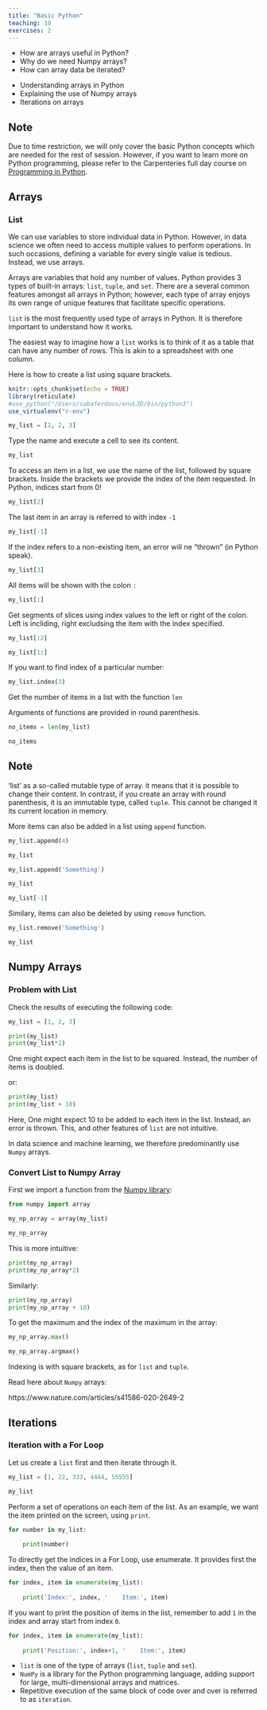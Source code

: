 ```yaml
---
title: "Basic Python"
teaching: 10
exercises: 2
---
```


:::::::::::::::::::::::::::::::::::::: questions 

- How are arrays useful in Python?
- Why do we need Numpy arrays?
- How can array data be iterated?

::::::::::::::::::::::::::::::::::::::::::::::::

::::::::::::::::::::::::::::::::::::: objectives

- Understanding arrays in Python
- Explaining the use of Numpy arrays
- Iterations on arrays
::::::::::::::::::::::::::::::::::::::::::::::::

:::::::::::::::::::: callout
## Note
Due to time restriction, we will only cover the basic Python concepts which are needed for the rest of session. However, if you want to learn more on Python programming, please refer to the Carpenteries full day course on [Programming in Python](https://swcarpentry.github.io/python-novice-gapminder/index.html).

::::::::::::::::::::

## Arrays

### List

We can use variables to store individual data in Python. However, in data science we often need to access multiple values to perform operations. In such occasions, defining a variable for every single value is tedious. Instead, we use arrays.

Arrays are variables that hold any number of values. Python provides 3 types of built-in arrays: ```list```, ```tuple```, and ```set```. There are a several common features amongst all arrays in Python; however, each type of array enjoys its own range of unique features that facilitate specific operations. 

```list``` is the most frequently used type of arrays in Python. It is therefore important to understand how it works.

The easiest way to imagine how a ```list``` works is to think of it as a table that can have any number of rows. This is akin to a spreadsheet with one column.

Here is how to create a list using square brackets.

```r
knitr::opts_chunk$set(echo = TRUE)
library(reticulate)
#use_python("/Users/sabaferdous/envL2D/bin/python3")
use_virtualenv("r-env")
```

```python
my_list = [1, 2, 3]
```

Type the name and execute a cell to see its content.

```python
my_list
```

To access an item in a list, we use the name of the list, followed by square brackets. Inside the brackets we provide the index of the item requested. In Python, indices start from 0!


```python
my_list[2]
```

The last item in an array is referred to with index `-1`

```python
my_list[-1]
```

If the index refers to a non-existing item, an error will ne "thrown" (in Python speak).

```python
my_list[3]
```

All items will be shown with the colon `:`
```python
my_list[:]
```

Get segments of slices using index values to the left or right of the colon. Left is incliding, right excludsing the item with the index specified. 


```python
my_list[:2]
```

```python
my_list[1:]
```
If you want to find index of a particular number: 

```python
my_list.index(3)
```

Get the number of items in a list with the function `len`

Arguments of functions are provided in round parenthesis.

```python
no_items = len(my_list)

no_items
```

:::::::::::::: callout
## Note

'list' as a so-called mutable type of array. it means that it is possible to change their content. In contrast, if you create an array with round parenthesis, it is an immutable type, called `tuple`. This cannot be changed it its current location in memory.
::::::::::::::

More items can also be added in a list using `append` function.

```python
my_list.append(4)

my_list
```


```python
my_list.append('Something')

my_list
```

```python
my_list[-1]
```

Similary, items can also be deleted by using `remove` function.

```python
my_list.remove('Something')

my_list
```

## Numpy Arrays

### Problem with List

Check the results of executing the following code:

```python
my_list = [1, 2, 3]

print(my_list)
print(my_list*2)
```

One might expect each item in the list to be squared. Instead, the number of items is doubled.

or: 

```python
print(my_list)
print(my_list + 10)
```

Here, One might expect 10 to be added to each item in the list. Instead, an error is thrown. This, and other features of `list` are not intuitive.

In data science and machine learning, we therefore predominantly use `Numpy` arrays.

### Convert List to Numpy Array

First we import a function from the [Numpy library](https://numpy.org):

```python
from numpy import array
```

```python
my_np_array = array(my_list)

my_np_array
```

This is more intuitive:

```python
print(my_np_array)
print(my_np_array*2)
```

Similarly:

```python
print(my_np_array)
print(my_np_array + 10)
```

To get the maximum and the index of the maximum in the array:

```python
my_np_array.max()
```

```python
my_np_array.argmax()
```

Indexing is with square brackets, as for `list` and `tuple`.

Read here about `Numpy` arrays:

https://www.nature.com/articles/s41586-020-2649-2

## Iterations

### Iteration with a For Loop

Let us create a `list` first and then iterate through it.

```python
my_list = [1, 22, 333, 4444, 55555]

my_list
```

Perform a set of operations on each item of the list. As an example, we want the item printed on the screen, using `print`.

```python
for number in my_list:
    
    print(number)
```

To directly get the indices in a For Loop, use enumerate. It provides first the index, then the value of an item.

```python
for index, item in enumerate(my_list):
    
    print('Index:', index, '    Item:', item)
```

If you want to print the position of items in the list, remember to add `1` in the index and array start from index `0`.

```python
for index, item in enumerate(my_list):
    
    print('Position:', index+1, '    Item:', item)
```


:::::::::::::::::::::::::::::::::::::keypoints 

- `list` is one of the type of arrays (`list`, `tuple` and `set`).
- `NumPy` is a library for the Python programming language, adding support for large, multi-dimensional arrays and matrices.
- Repetitive execution of the same block of code over and over is referred to as `iteration`.

::::::::::::::::::::::::::::::::::::::::::::::::
[r-markdown]: https://rmarkdown.rstudio.com/
